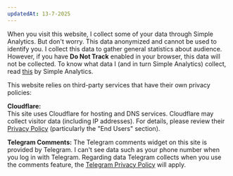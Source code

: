 ```yaml
---
updatedAt: 13-7-2025
---
```


When you visit this website, I collect some of your data through Simple Analytics. But don't worry. This data anonymized and cannot be used to identify you. I collect this data to gather general statistics about audience. However, if you have **Do Not Track** enabled in your browser, this data will not be collected. To know what data I (and in turn Simple Analytics) collect, read [this](https://docs.simpleanalytics.com/what-we-collect) by Simple Analytics.

This website relies on third-party services that have their own privacy policies:

**Cloudflare:**  
This site uses Cloudflare for hosting and DNS services. Cloudflare may collect visitor data (including IP addresses). For details, please review their [Privacy Policy](https://www.cloudflare.com/privacypolicy/) (particularly the "End Users" section).

**Telegram Comments:**
The Telegram comments widget on this site is provided by Telegram. I can't see data such as your phone number when you log in with Telegram. Regarding data Telegram collects when you use the comments feature, the [Telegram Privacy Policy](https://telegram.org/privacy) will apply. 

